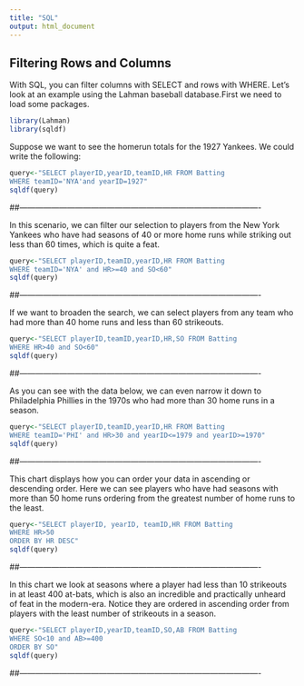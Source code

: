 ```yaml
---
title: "SQL"
output: html_document
---
```


## Filtering Rows and Columns

With SQL, you can filter columns with SELECT and rows with WHERE. Let's look at an example using the Lahman baseball database.First we need to load some packages. 

```r
library(Lahman)
library(sqldf)
```

Suppose we want to see the homerun totals for the 1927 Yankees. We could write the following:

```r
query<-"SELECT playerID,yearID,teamID,HR FROM Batting
WHERE teamID='NYA'and yearID=1927"
sqldf(query)
```
##-------------------------------------------------------------------------------------------

In this scenario, we can filter our selection to players from the New York Yankees who have had seasons of 40 or more home runs while striking out less than 60 times, which is quite a feat.

```r
query<-"SELECT playerID,teamID,yearID,HR FROM Batting
WHERE teamID='NYA' and HR>=40 and SO<60"
sqldf(query)
```

##-------------------------------------------------------------------------------------------

If we want to broaden the search, we can select players from any team who had more than 40 home runs and less than 60 strikeouts.

```r
query<-"SELECT playerID,teamID,yearID,HR,SO FROM Batting
WHERE HR>40 and SO<60"
sqldf(query)

```

##-------------------------------------------------------------------------------------------

As you can see with the data below, we can even narrow it down to  Philadelphia Phillies in the 1970s who had more than 30 home runs in a season.

```r
query<-"SELECT playerID,teamID,yearID,HR FROM Batting
WHERE teamID='PHI' and HR>30 and yearID<=1979 and yearID>=1970"
sqldf(query)
```

##-------------------------------------------------------------------------------------------

This chart displays how you can order your data in ascending or descending order. Here we can see players who have had seasons with more than 50 home runs ordering from the greatest number of home runs to the least. 

```r
query<-"SELECT playerID, yearID, teamID,HR FROM Batting
WHERE HR>50
ORDER BY HR DESC"
sqldf(query)
```

##-------------------------------------------------------------------------------------------

In this chart we look at seasons where a player had less than 10 strikeouts in at least 400 at-bats, which is also an incredible and practically unheard of feat in the modern-era. Notice they are ordered in ascending order from players with the least number of strikeouts in a season.

```r
query<-"SELECT playerID,yearID,teamID,SO,AB FROM Batting
WHERE SO<10 and AB>=400
ORDER BY SO"
sqldf(query)
```

##-------------------------------------------------------------------------------------------




